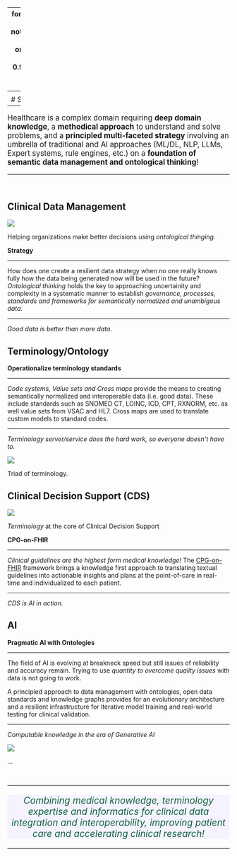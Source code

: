 
---
format:
  html:
    toc: true
    toc-depth: 4
    theme: [journal, notebooks/ontopro/custom.scss]
    output-file: ontopro.services.html
    include-in-header: {text: <link rel = "icon" href = "notebooks/ontopro/images/Ontopro-logo-no-text.jpeg" />}
fontsize: 0.9em
code-block-background: true
highlight-style: nord
include-in-header:
  text: "\n                        <meta property=\"og:image\" content=\"notebooks/ontopro/images/Ontopro-logo.png\"/>\n                        <meta property=\"og:title\" content=\"Ontopro, LLC\"/>\n                        <meta property=\"og:description\" content=\"Knowledge engineering for Healthcare & Life sciences.\"/>\n                                            "

---
<style></style><style>.printedClojure .sourceCode {
  background-color: transparent;
  border-style: none;
}
</style><style>.clay-limit-image-width .clay-image {max-width: 100%}
.clay-side-by-side .sourceCode {margin: 0}
.clay-side-by-side {margin: 1em 0}
</style>
<script src="ontopro.services_files/md-default0.js" type="text/javascript"></script><script src="ontopro.services_files/md-default1.js" type="text/javascript"></script>

# Services

---



```{=html}
<big><p class="quote" id="services-quote">Healthcare is a complex domain requiring <b>deep domain knowledge</b>, a <b>methodical approach</b> to understand and solve problems, and a <b>principled multi-faceted strategy</b> involving an umbrella of traditional and AI approaches (ML/DL, NLP, LLMs, Expert systems, rule engines, etc.) on a <b>foundation of semantic data management and ontological thinking</b>!</p></big>
```



---
<br>



## Clinical Data Management 


```{=html}
<div class="flex-container" id="strategy"><div class="flex-image" id="st-image"><img class="fit-image" id="image-r" src="notebooks/ontopro/images/biomedical-data.jpg" /><p class="caption" id="image-c">Helping organizations make better decisions using <em>ontological thinging.</em></p></div><div class="flex-text" id="st-note"><p><strong>Strategy</strong></p><hr /><p>How does one create a resilient data strategy when no one really knows fully how the data being generated now will be used in the future? <em>Ontological thinking</em> holds the key to approaching uncertainity and complexity in a systematic manner to establish <em>governance, processes, standards and frameworks for semantically normalized and unambigous data.</em></p><hr /><p><em>Good data is better than more data.</em></p></div></div>
```



## Terminology/Ontology


```{=html}
<div class="flex-container" id="strategy"><div class="flex-text" id="st-note"><p><strong>Operationalize terminology standards</strong></p><hr /><p><em>Code systems, Value sets and Cross maps</em> provide the means to creating semantically normalized and interoperable data (i.e. good data). These include standards such as SNOMED CT, LOINC, ICD, CPT, RXNORM, etc. as well value sets from VSAC and HL7. Cross maps are used to translate custom models to standard codes.</p><hr /><p><em>Terminology server/service does the hard work, so everyone doesn't have to.</em></p></div><div class="flex-image" id="st-image"><img class="fit-image" id="image-r" src="notebooks/ontopro/images/triad-of-terminology.jpg" /><p class="image-c caption">Triad of terminology.</p></div></div>
```



## Clinical Decision Support (CDS)


```{=html}
<div class="flex-container" id="strategy"><div class="flex-image" id="st-image"><img class="fit-image" id="image-r" src="notebooks/ontopro/images/cpg-on-fhir-with-terminology.jpg" /><p class="caption" id="image-c"><em>Terminology</em> at the core of Clinical Decision Support</p></div><div class="flex-text" id="st-note"><p><strong>CPG-on-FHIR</strong></p><hr /><p><em>Clinical guidelines are the highest form medical knowledge!</em> The <a href="https://hl7.org/fhir/uv/cpg/">CPG-on-FHIR</a> framework brings a knowledge first approach to translating textual guidelines into actionable insights and plans at the point-of-care in real-time and individualized to each patient.</p><hr /><p><em>CDS is AI in action.</em></p></div></div>
```



## AI


```{=html}
<div class="flex-container" id="strategy"><div class="flex-text" id="st-note"><p><strong>Pragmatic AI with Ontologies</strong></p><hr /><p>The field of AI is evolving at breakneck speed but still issues of reliability and accuracy remain. Trying to use <em>quantity to overcome quality issues</em> with data is not going to work.</p><p>A principled approach to data management with ontologies, open data standards and knowledge graphs provides for an evolutionary architecture and a resilient infrastructure for iterative model training and real-world testing for clinical validation.</p><hr /><p><em>Computable knowledge in the era of Generative AI</em></p></div><div class="flex-image" id="st-image"><img class="fit-image" id="image-r" src="notebooks/ontopro/images/ontology.jpg" /><p class="image-c caption">...</p></div></div>
```



<br> 



```{=html}
<div><hr /><big><p style="background:#F5F3FF;color:#0F5F3F;font-size:1.3rem;font-style:italic;text-align:center;">Combining medical knowledge, terminology expertise and informatics for clinical data integration and interoperability, improving patient care and accelerating clinical research!</p></big></div>
```



```{=html}
<div style="background-color:grey;height:2px;width:100%;"></div>
```



```{=html}
<div></div>
```
